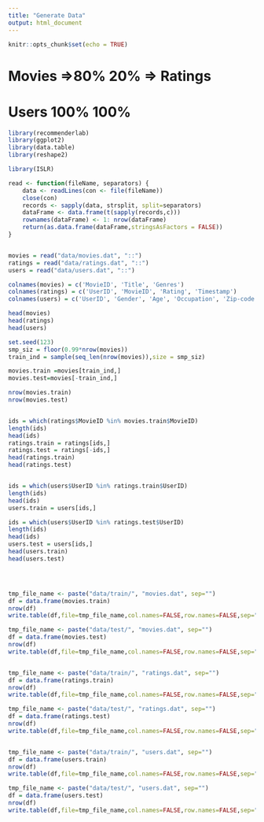 ```yaml
---
title: "Generate Data"
output: html_document
---
```


```r
knitr::opts_chunk$set(echo = TRUE)
```



# Movies   =>80%   20% => Ratings 
# Users     100%  100%
```r
library(recommenderlab)
library(ggplot2)
library(data.table)
library(reshape2)

library(ISLR)
```

```r
read <- function(fileName, separators) {
    data <- readLines(con <- file(fileName))
    close(con)
    records <- sapply(data, strsplit, split=separators)
    dataFrame <- data.frame(t(sapply(records,c)))
    rownames(dataFrame) <- 1: nrow(dataFrame)
    return(as.data.frame(dataFrame,stringsAsFactors = FALSE))
}


movies = read("data/movies.dat", "::")
ratings = read("data/ratings.dat", "::")
users = read("data/users.dat", "::")

colnames(movies) = c('MovieID', 'Title', 'Genres')
colnames(ratings) = c('UserID', 'MovieID', 'Rating', 'Timestamp')
colnames(users) = c('UserID', 'Gender', 'Age', 'Occupation', 'Zip-code')

head(movies)
head(ratings)
head(users)
```


```r
set.seed(123)
smp_siz = floor(0.99*nrow(movies))
train_ind = sample(seq_len(nrow(movies)),size = smp_siz)

movies.train =movies[train_ind,]
movies.test=movies[-train_ind,]

nrow(movies.train)
nrow(movies.test)


ids = which(ratings$MovieID %in% movies.train$MovieID)
length(ids)
head(ids)
ratings.train = ratings[ids,]
ratings.test = ratings[-ids,]
head(ratings.train)
head(ratings.test)


ids = which(users$UserID %in% ratings.train$UserID)
length(ids)
head(ids)
users.train = users[ids,]

ids = which(users$UserID %in% ratings.test$UserID)
length(ids)
head(ids)
users.test = users[ids,]
head(users.train)
head(users.test)




tmp_file_name <- paste("data/train/", "movies.dat", sep="")
df = data.frame(movies.train)
nrow(df)
write.table(df,file=tmp_file_name,col.names=FALSE,row.names=FALSE,sep="::",quote=FALSE)

tmp_file_name <- paste("data/test/", "movies.dat", sep="")
df = data.frame(movies.test)
nrow(df)
write.table(df,file=tmp_file_name,col.names=FALSE,row.names=FALSE,sep="::",quote=FALSE)


tmp_file_name <- paste("data/train/", "ratings.dat", sep="")
df = data.frame(ratings.train)
nrow(df)
write.table(df,file=tmp_file_name,col.names=FALSE,row.names=FALSE,sep="::",quote=FALSE)

tmp_file_name <- paste("data/test/", "ratings.dat", sep="")
df = data.frame(ratings.test)
nrow(df)
write.table(df,file=tmp_file_name,col.names=FALSE,row.names=FALSE,sep="::",quote=FALSE)


tmp_file_name <- paste("data/train/", "users.dat", sep="")
df = data.frame(users.train)
nrow(df)
write.table(df,file=tmp_file_name,col.names=FALSE,row.names=FALSE,sep="::",quote=FALSE)

tmp_file_name <- paste("data/test/", "users.dat", sep="")
df = data.frame(users.test)
nrow(df)
write.table(df,file=tmp_file_name,col.names=FALSE,row.names=FALSE,sep="::",quote=FALSE)



```
